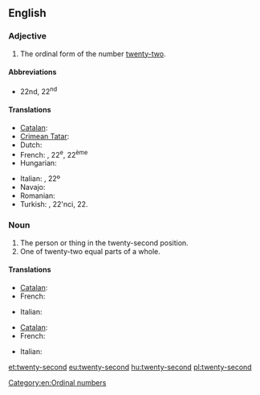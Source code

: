 ==English==

===Adjective===
{{en-adj|-}}

# The ordinal form of the number [[twenty-two]].

====Abbreviations====
* 22nd, 22<sup>nd</sup>

====Translations====
{{trans-top|the ordinal form of the number twenty-two}}
* [[Catalan]]: {{t+|ca|vint-i-dosè}}
* [[Crimean Tatar]]: {{tø|crh|yigirmi ekinci}}
* Dutch: {{t-|nl|tweeëntwintigde}}
* French: {{t+|fr|vingt-deuxième}}, 22<sup>e</sup>, 22<sup>ème</sup>
* Hungarian: {{t+|hu|huszonkettedik}}
{{trans-mid}}
* Italian: {{t+|it|ventiduesimo}}, 22º
* Navajo: {{tø|nv|naadįįnaaki góneʼ}}
* Romanian: {{t-|ro|douăzeci și doilea}}
* Turkish: {{t-|tr|yirmi ikinci}}, 22'nci, 22.
{{trans-bottom}}

===Noun===
{{en-noun}}

# The person or thing in the twenty-second position.
# One of twenty-two equal parts of a whole.

====Translations====
{{trans-top|person or thing in the twenty-second position}}
* [[Catalan]]: {{t+|ca|vint-i-dosè|m}}
* French: {{t+|fr|vingt-deuxième|m|f}}
{{trans-mid}}
* Italian: {{t+|it|ventiduesimo|m}}
{{trans-bottom}}

{{trans-top|one of twenty-two equal parts of a whole}}
* [[Catalan]]: {{t+|ca|vint-i-dosè|m}}
* French: {{t+|fr|vingt-deuxième|m}}
{{trans-mid}}
* Italian: {{t+|it|ventiduesimo|m}}
{{trans-bottom}}

[[Category:en:Ordinal numbers]]

[[et:twenty-second]]
[[eu:twenty-second]]
[[hu:twenty-second]]
[[pl:twenty-second]]